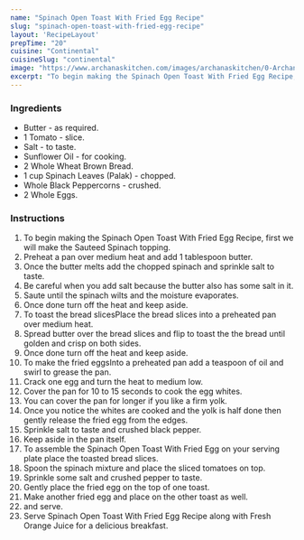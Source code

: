 ---
name: "Spinach Open Toast With Fried Egg Recipe"
slug: "spinach-open-toast-with-fried-egg-recipe"
layout: 'RecipeLayout'
prepTime: "20"
cuisine: "Continental"
cuisineSlug: "continental"
image: "https://www.archanaskitchen.com/images/archanaskitchen/0-Archanas-Kitchen-Recipes/2019/Spinach_Open_Toast_With_Fried_Egg_Recipe_Video_18_1600.jpg"
excerpt: "To begin making the Spinach Open Toast With Fried Egg Recipe, first we will make the Sauteed Spinach topping"
---

### Ingredients

- Butter - as required.
- 1 Tomato - slice.
- Salt - to taste.
- Sunflower Oil - for cooking.
- 2 Whole Wheat Brown Bread.
- 1 cup Spinach Leaves (Palak) - chopped.
- Whole Black Peppercorns - crushed.
- 2 Whole Eggs.

### Instructions

1. To begin making the Spinach Open Toast With Fried Egg Recipe, first we will make the Sauteed Spinach topping.
1. Preheat a pan over medium heat and add 1 tablespoon butter.
1. Once the butter melts add the chopped spinach and sprinkle salt to taste.
1. Be careful when you add salt because the butter also has some salt in it.
1. Saute until the spinach wilts and the moisture evaporates.
1. Once done turn off the heat and keep aside.
1. To toast the bread slicesPlace the bread slices into a preheated pan over medium heat.
1. Spread butter over the bread slices and flip to toast the the bread until golden and crisp on both sides.
1. Once done turn off the heat and keep aside.
1. To make the fried eggsInto a preheated pan add a teaspoon of oil and swirl to grease the pan.
1. Crack one egg  and turn the heat to medium low.
1. Cover the pan for 10 to 15 seconds to cook the egg whites.
1. You can cover the pan for longer if you like a firm yolk.
1. Once you notice the whites are cooked and the yolk is half done then gently release the fried egg from the edges.
1. Sprinkle salt to taste and crushed black pepper.
1. Keep aside in the pan itself.
1. To assemble the Spinach Open Toast With Fried Egg on your serving plate place the toasted bread slices.
1. Spoon the spinach mixture and place the sliced tomatoes on top.
1. Sprinkle some salt and crushed pepper to taste.
1. Gently place the fried egg on the top of one toast.
1. Make another fried egg and place on the other toast as well.
1. and serve.
1. Serve Spinach Open Toast With Fried Egg Recipe along with Fresh Orange Juice for a delicious breakfast.
